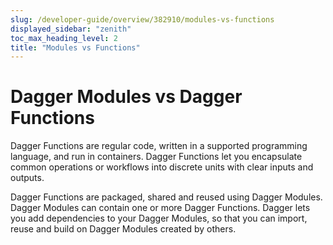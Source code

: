 ```yaml
---
slug: /developer-guide/overview/382910/modules-vs-functions
displayed_sidebar: "zenith"
toc_max_heading_level: 2
title: "Modules vs Functions"
---
```



# Dagger Modules vs Dagger Functions


Dagger Functions are regular code, written in a supported programming language, and run in containers. Dagger Functions let you encapsulate common operations or workflows into discrete units with clear inputs and outputs.

Dagger Functions are packaged, shared and reused using Dagger Modules. Dagger Modules can contain one or more Dagger Functions. Dagger lets you add dependencies to your Dagger Modules, so that you can import, reuse and build on Dagger Modules created by others.
